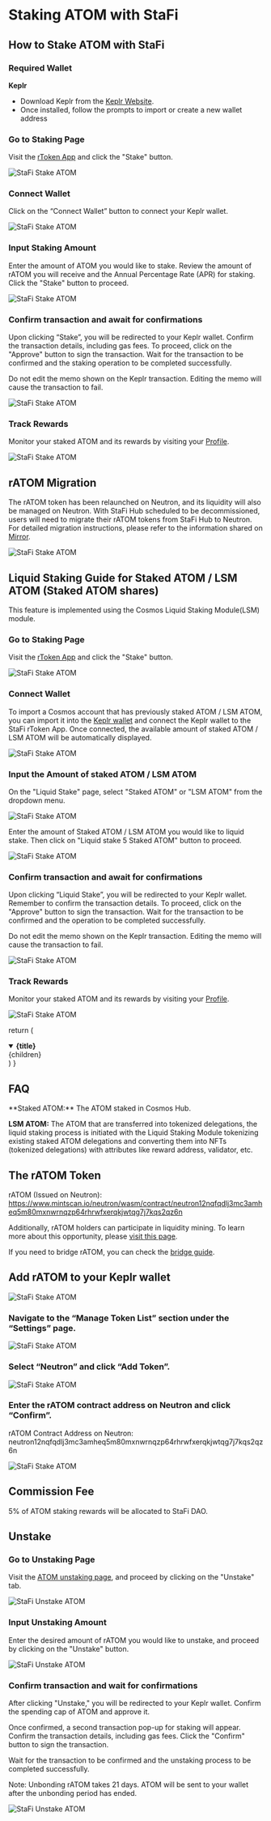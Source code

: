 # Staking ATOM with StaFi


## How to Stake ATOM with StaFi

### Required Wallet

**Keplr**

- Download Keplr from the [Keplr Website](https://www.keplr.app/).
- Once installed, follow the prompts to import or create a new wallet address

<Steps>

### Go to Staking Page

Visit the [rToken App](https://app.stafi.io/gallery/all) and click the "Stake" button.

![StaFi Stake ATOM](/image/stakingunstakingcosmosatom_1-new.png)

### Connect Wallet

Click on the “Connect Wallet” button to connect your Keplr wallet.

![StaFi Stake ATOM](/image/stakingunstakingcosmosatom_2-new.png)

### Input Staking Amount

Enter the amount of ATOM you would like to stake. Review the amount of rATOM you will receive and the Annual Percentage Rate (APR) for staking. Click the "Stake" button to proceed.

![StaFi Stake ATOM](/image/stakingunstakingcosmosatom_4.png)

### Confirm transaction and await for confirmations

Upon clicking “Stake”, you will be redirected to your Keplr wallet. Confirm the transaction details, including gas fees. To proceed, click on the "Approve" button to sign the transaction. Wait for the transaction to be confirmed and the staking operation to be completed successfully.

<Callout type="info">
Do not edit the memo shown on the Keplr transaction. Editing the memo will cause the transaction to fail.
</Callout>

![StaFi Stake ATOM](/image/stakingunstakingcosmosatom_5.png)

### Track Rewards

Monitor your staked ATOM and its rewards by visiting your [Profile](https://app.stafi.io/profile/cosmos).

![StaFi Stake ATOM](/image/stakingunstakingcosmosatom_6.png)

</Steps>

## rATOM Migration

The rATOM token has been relaunched on Neutron, and its liquidity will also be managed on Neutron. With StaFi Hub scheduled to be decommissioned, users will need to migrate their rATOM tokens from StaFi Hub to Neutron. For detailed migration instructions, please refer to the information shared on [Mirror](https://mirror.xyz/0xBABf7e6b5bcE0BD749FD3C527374bEf8919cC7A9/LLgygQd55Niz3htde7yIaBQ1_5I3XU9_igwOD0CBtQ4).

![StaFi Stake ATOM](/image/stakingunstakingcosmosatom_19.png)

## Liquid Staking Guide for Staked ATOM / LSM ATOM (Staked ATOM shares)

This feature is implemented using the Cosmos Liquid Staking Module(LSM) module.

<Steps>

### Go to Staking Page

Visit the [rToken App](https://app.stafi.io) and click the "Stake" button.

![StaFi Stake ATOM](/image/stakingunstakingcosmosatom_10.png)

### Connect Wallet

To import a Cosmos account that has previously staked ATOM / LSM ATOM, you can import it into the [Keplr wallet](https://www.keplr.app/) and connect the Keplr wallet to the StaFi rToken App. Once connected, the available amount of staked ATOM / LSM ATOM will be automatically displayed.

![StaFi Stake ATOM](/image/stakingunstakingcosmosatom_11-2.png)

### Input the Amount of staked ATOM / LSM ATOM

On the "Liquid Stake" page, select "Staked ATOM" or "LSM ATOM" from the dropdown menu.

![StaFi Stake ATOM](/image/stakingunstakingcosmosatom_12-2-2.png)

Enter the amount of Staked ATOM / LSM ATOM you would like to liquid stake. Then click on "Liquid stake 5 Staked ATOM" button to proceed.

![StaFi Stake ATOM](/image/stakingunstakingcosmosatom_12-2.png)

### Confirm transaction and await for confirmations

Upon clicking “Liquid Stake”, you will be redirected to your Keplr wallet. Remember to confirm the transaction details. To proceed, click on the "Approve" button to sign the transaction. Wait for the transaction to be confirmed and the operation to be completed successfully.

<Callout type="info">
Do not edit the memo shown on the Keplr transaction. Editing the memo will cause the transaction to fail.
</Callout>

![StaFi Stake ATOM](/image/stakingunstakingcosmosatom_13-2.png)

### Track Rewards

Monitor your staked ATOM and its rewards by visiting your [Profile](https://app.stafi.io/profile/cosmos).

![StaFi Stake ATOM](/image/stakingunstakingcosmosatom_14.png)

</Steps>

  return (
    <details
      open
      className="last-of-type:mb-0 rounded-lg bg-neutral-50 dark:bg-neutral-800 p-2 mt-4"
    >
      <summary>
        <strong className="text-lg">{title}</strong>
      </summary>
      <div className="nx-p-2">{children}</div>
    </details>
  )
}

## FAQ

<FAQBox title="What are the differences between staked ATOM and LSM ATOM?">
**Staked ATOM:** The ATOM staked in Cosmos Hub.

**LSM ATOM:** The ATOM that are transferred into tokenized delegations, the liquid staking process is initiated with the Liquid Staking Module tokenizing existing staked ATOM delegations and converting them into NFTs (tokenized delegations) with attributes like reward address, validator, etc.
</FAQBox>

## The rATOM Token

rATOM (Issued on Neutron): https://www.mintscan.io/neutron/wasm/contract/neutron12nqfqdlj3mc3amheq5m80mxnwrnqzp64rhrwfxerqkjwtqg7j7kqs2qz6n

Additionally, rATOM holders can participate in liquidity mining. To learn more about this opportunity, please [visit this page](https://app.stafi.io/pool/cosmos).

If you need to bridge rATOM, you can check the [bridge guide](/bridge).

## Add rATOM to your Keplr wallet

![StaFi Stake ATOM](/image/stakingunstakingcosmosatom_15.png)

### Navigate to the “Manage Token List” section under the “Settings” page.

![StaFi Stake ATOM](/image/stakingunstakingcosmosatom_16.png)

### Select “Neutron” and click “Add Token”.

![StaFi Stake ATOM](/image/stakingunstakingcosmosatom_17.png)

### Enter the rATOM contract address on Neutron and click “Confirm”.

rATOM Contract Address on Neutron:
neutron12nqfqdlj3mc3amheq5m80mxnwrnqzp64rhrwfxerqkjwtqg7j7kqs2qz6n

![StaFi Stake ATOM](/image/stakingunstakingcosmosatom_18.png)

## Commission Fee

5% of ATOM staking rewards will be allocated to StaFi DAO.

## Unstake

<Steps>

### Go to Unstaking Page

Visit the [ATOM unstaking page](https://app.stafi.io/gallery/cosmos/ATOM?tab=unstake), and proceed by clicking on the "Unstake" tab.

![StaFi Unstake ATOM](/image/stakingunstakingcosmosatom_7.png)

### Input Unstaking Amount

Enter the desired amount of rATOM you would like to unstake, and proceed by clicking on the "Unstake" button.

![StaFi Unstake ATOM](/image/stakingunstakingcosmosatom_8.png)

### Confirm transaction and wait for confirmations

After clicking "Unstake," you will be redirected to your Keplr wallet. Confirm the spending cap of ATOM and approve it.

Once confirmed, a second transaction pop-up for staking will appear. Confirm the transaction details, including gas fees. Click the "Confirm" button to sign the transaction.

Wait for the transaction to be confirmed and the unstaking process to be completed successfully.

<Callout type="info">
Note: Unbonding rATOM takes 21 days. ATOM will be sent to your wallet after the unbonding period has ended.
</Callout>

![StaFi Unstake ATOM](/image/stakingunstakingcosmosatom_9.png)
</Steps>
